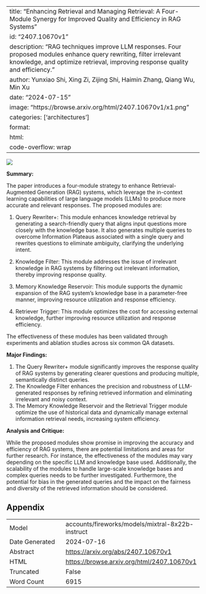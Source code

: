 
---
title: "Enhancing Retrieval and Managing Retrieval: A Four-Module Synergy for Improved Quality and Efficiency in RAG Systems"
id: "2407.10670v1"
description: "RAG techniques improve LLM responses. Four proposed modules enhance query rewriting, filter irrelevant knowledge, and optimize retrieval, improving response quality and efficiency."
author: Yunxiao Shi, Xing Zi, Zijing Shi, Haimin Zhang, Qiang Wu, Min Xu
date: "2024-07-15"
image: "https://browse.arxiv.org/html/2407.10670v1/x1.png"
categories: ['architectures']
format:
  html:
    code-overflow: wrap
---

![](https://browse.arxiv.org/html/2407.10670v1/x1.png)

**Summary:**

The paper introduces a four-module strategy to enhance Retrieval-Augmented Generation (RAG) systems, which leverage the in-context learning capabilities of large language models (LLMs) to produce more accurate and relevant responses. The proposed modules are:

1. Query Rewriter+: This module enhances knowledge retrieval by generating a search-friendly query that aligns input questions more closely with the knowledge base. It also generates multiple queries to overcome Information Plateaus associated with a single query and rewrites questions to eliminate ambiguity, clarifying the underlying intent.

2. Knowledge Filter: This module addresses the issue of irrelevant knowledge in RAG systems by filtering out irrelevant information, thereby improving response quality.

3. Memory Knowledge Reservoir: This module supports the dynamic expansion of the RAG system’s knowledge base in a parameter-free manner, improving resource utilization and response efficiency.

4. Retriever Trigger: This module optimizes the cost for accessing external knowledge, further improving resource utilization and response efficiency.

The effectiveness of these modules has been validated through experiments and ablation studies across six common QA datasets.

**Major Findings:**

1. The Query Rewriter+ module significantly improves the response quality of RAG systems by generating clearer questions and producing multiple, semantically distinct queries.
2. The Knowledge Filter enhances the precision and robustness of LLM-generated responses by refining retrieved information and eliminating irrelevant and noisy context.
3. The Memory Knowledge Reservoir and the Retrieval Trigger module optimize the use of historical data and dynamically manage external information retrieval needs, increasing system efficiency.

**Analysis and Critique:**

While the proposed modules show promise in improving the accuracy and efficiency of RAG systems, there are potential limitations and areas for further research. For instance, the effectiveness of the modules may vary depending on the specific LLM and knowledge base used. Additionally, the scalability of the modules to handle large-scale knowledge bases and complex queries needs to be further investigated. Furthermore, the potential for bias in the generated queries and the impact on the fairness and diversity of the retrieved information should be considered.

## Appendix

|          |          |
|----------|----------|
| Model     | accounts/fireworks/models/mixtral-8x22b-instruct       |
| Date Generated     | 2024-07-16       |
| Abstract | [https://arxiv.org/abs/2407.10670v1](https://arxiv.org/abs/2407.10670v1)        |
| HTML     | [https://browse.arxiv.org/html/2407.10670v1](https://browse.arxiv.org/html/2407.10670v1)       |
| Truncated       | False       |
| Word Count       | 6915       |